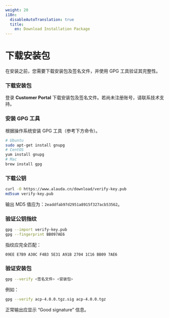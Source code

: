 ```yaml
---
weight: 20
i18n:
  disableAutoTranslation: true
  title:
    en: Download Installation Package
---
```


# 下载安装包

在安装之前，您需要下载安装包及签名文件，并使用 GPG 工具验证其完整性。

<Steps>

### 下载安装包

登录 **Customer Portal** 下载安装包及签名文件。若尚未注册账号，请联系技术支持。

### 安装 GPG 工具

根据操作系统安装 GPG 工具（参考下方命令）。

```bash
# Ubuntu
sudo apt-get install gnupg
# CentOS
yum install gnupg
# Mac
brew install gpg
```

### 下载公钥

```bash
curl -O https://www.alauda.cn/download/verify-key.pub
md5sum verify-key.pub
```

输出 MD5 值应为：`2eaddfab97d2951a8915f327acb53562`。

### 验证公钥指纹

```bash
gpg --import verify-key.pub
gpg --fingerprint BB097AE6
```

指纹应完全匹配：
```
09EE E7B9 A30C F4B3 5E31 A91B 2704 1C16 BB09 7AE6
```

### 验证安装包

```bash
gpg --verify <签名文件> <安装包>
```

例如：

```bash
gpg --verify acp-4.0.0.tgz.sig acp-4.0.0.tgz
```

正常输出应显示 “Good signature” 信息。
</Steps>
